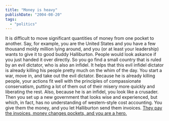 ```yaml
---
title: "Money is heavy"
publishDate: "2004-08-20"
tags: 
  - "politics"
---
```


It is difficult to move significant quantities of money from one pocket to another. Say, for example, you are the United States and you have a few thousand moldy million lying around, and you (or at least your leadership) wants to give it to good buddy Halliburton. People would look askance if you just handed it over directly. So you go find a small country that is ruled by an evil dictator, who is also an infidel. It helps that this evil infidel dictator is already killing his people pretty much on the whim of the day. You start a war, move in, and take out the evil dictator. Because he is already killing people, your actions fit well with the principles of compassionate conservatism, putting a lot of them out of their misery more quickly and liberating the rest. Also, because he is an infidel, you look like a crusader. Then you set up a new government that looks wise and experienced, but which, in fact, has no understanding of western-style cost accounting. You give them the money, and you let Halliburton send them invoices. [They pay the invoices, money changes pockets, and you are a hero.](http://www.reuters.com/newsArticle.jhtml?type=topNews&storyID=6022279)
